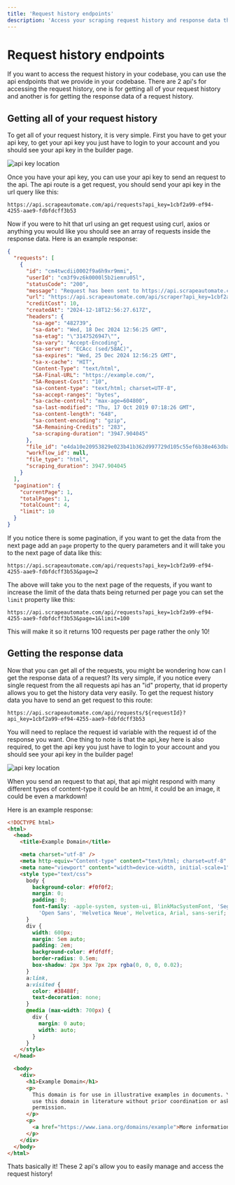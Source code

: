 ```yaml
---
title: 'Request history endpoints'
description: 'Access your scraping request history and response data through API endpoints'
---
```


# Request history endpoints

If you want to access the request history in your codebase, you can use the api endpoints that we provide in your codebase. There are 2 api's for accessing the request history, one is for getting all of your request history and another is for getting the response data of a request history.

## Getting all of your request history

To get all of your request history, it is very simple. First you have to get your api key, to get your api key you just have to login to your account and you should see your api key in the builder page.

![api key location](../images/api-key.png)

Once you have your api key, you can use your api key to send an request to the api. The api route is a get request, you should send your api key in the url query like this:

```
https://api.scrapeautomate.com/api/requests?api_key=1cbf2a99-ef94-4255-aae9-fdbfdcff3b53
```

Now if you were to hit that url using an get request using curl, axios or anything you would like you should see an array of requests inside the response data. Here is an example response:

```json
{
  "requests": [
    {
      "id": "cm4twcdii0002f9a6h9xr9mmi",
      "userId": "cm3f9vz6k0000l5b2iemru05l",
      "statusCode": "200",
      "message": "Request has been sent to https://api.scrapeautomate.com/api/scraper?api_key=1cbf2a99-ef94-4255-aae9-fdbfdcff3b53&render=true&url=https:%2F%2Fexample.com%2F&url=https://example.com/",
      "url": "https://api.scrapeautomate.com/api/scraper?api_key=1cbf2a99-ef94-4255-aae9-fdbfdcff3b53&render=true&url=https:%2F%2Fexample.com%2F&url=https://example.com/",
      "creditCost": 10,
      "createdAt": "2024-12-18T12:56:27.617Z",
      "headers": {
        "sa-age": "482739",
        "sa-date": "Wed, 18 Dec 2024 12:56:25 GMT",
        "sa-etag": "\"3147526947\"",
        "sa-vary": "Accept-Encoding",
        "sa-server": "ECAcc (sed/58AC)",
        "sa-expires": "Wed, 25 Dec 2024 12:56:25 GMT",
        "sa-x-cache": "HIT",
        "Content-Type": "text/html",
        "SA-Final-URL": "https://example.com/",
        "SA-Request-Cost": "10",
        "sa-content-type": "text/html; charset=UTF-8",
        "sa-accept-ranges": "bytes",
        "sa-cache-control": "max-age=604800",
        "sa-last-modified": "Thu, 17 Oct 2019 07:18:26 GMT",
        "sa-content-length": "648",
        "sa-content-encoding": "gzip",
        "SA-Remaining-Credits": "283",
        "sa-scraping-duration": "3947.904045"
      },
      "file_id": "e4da10e20953829e023b41b362d997729d105c55ef6b38e463dba97df64ad040_cm4twcdii0002f9a6h9xr9mmi",
      "workflow_id": null,
      "file_type": "html",
      "scraping_duration": 3947.904045
    }
  ],
  "pagination": {
    "currentPage": 1,
    "totalPages": 1,
    "totalCount": 4,
    "limit": 10
  }
}
```

If you notice there is some pagination, if you want to get the data from the next page add an `page` property to the query parameters and it will take you to the next page of data like this:

```
https://api.scrapeautomate.com/api/requests?api_key=1cbf2a99-ef94-4255-aae9-fdbfdcff3b53&page=2
```

The above will take you to the next page of the requests, if you want to increase the limit of the data thats being returned per page you can set the `limit` property like this:

```
https://api.scrapeautomate.com/api/requests?api_key=1cbf2a99-ef94-4255-aae9-fdbfdcff3b53&page=1&limit=100
```

This will make it so it returns 100 requests per page rather the only 10!

## Getting the response data

Now that you can get all of the requests, you might be wondering how can I get the response data of a request? Its very simple, if you notice every single request from the all requests api has an "id" property, that id property allows you to get the history data very easily. To get the request history data you have to send an get request to this route:

```
https://api.scrapeautomate.com/api/requests/${requestId}?api_key=1cbf2a99-ef94-4255-aae9-fdbfdcff3b53
```

You will need to replace the request id variable with the request id of the response you want. One thing to note is that the api_key here is also required, to get the api key you just have to login to your account and you should see your api key in the builder page!

![api key location](../images/api-key.png)

When you send an request to that api, that api might respond with many different types of content-type it could be an html, it could be an image, it could be even a markdown!

Here is an example response:

```html
<!DOCTYPE html>
<html>
  <head>
    <title>Example Domain</title>

    <meta charset="utf-8" />
    <meta http-equiv="Content-type" content="text/html; charset=utf-8" />
    <meta name="viewport" content="width=device-width, initial-scale=1" />
    <style type="text/css">
      body {
        background-color: #f0f0f2;
        margin: 0;
        padding: 0;
        font-family: -apple-system, system-ui, BlinkMacSystemFont, 'Segoe UI',
          'Open Sans', 'Helvetica Neue', Helvetica, Arial, sans-serif;
      }
      div {
        width: 600px;
        margin: 5em auto;
        padding: 2em;
        background-color: #fdfdff;
        border-radius: 0.5em;
        box-shadow: 2px 3px 7px 2px rgba(0, 0, 0, 0.02);
      }
      a:link,
      a:visited {
        color: #38488f;
        text-decoration: none;
      }
      @media (max-width: 700px) {
        div {
          margin: 0 auto;
          width: auto;
        }
      }
    </style>
  </head>

  <body>
    <div>
      <h1>Example Domain</h1>
      <p>
        This domain is for use in illustrative examples in documents. You may
        use this domain in literature without prior coordination or asking for
        permission.
      </p>
      <p>
        <a href="https://www.iana.org/domains/example">More information...</a>
      </p>
    </div>
  </body>
</html>
```

Thats basically it! These 2 api's allow you to easily manage and access the request history!
